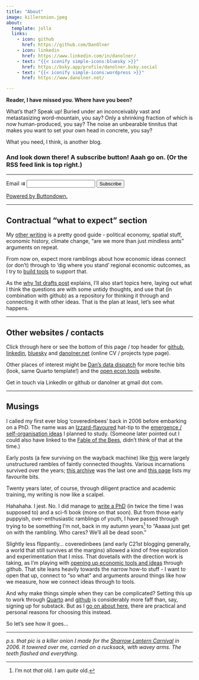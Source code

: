 ```yaml
---
title: "About"
image: killeronion.jpeg
about:
  template: jolla
  links:
    - icon: github
      href: https://github.com/DanOlner
    - icon: linkedin
      href: https://www.linkedin.com/in/danolner/
    - text: "{{< iconify simple-icons:bluesky >}}"
      href: https://bsky.app/profile/danolner.bsky.social
    - text: "{{< iconify simple-icons:wordpress >}}"
      href: https://www.danolner.net/

---
```


**Reader, I have missed you. Where have you been?** 

What’s that? Speak up! Buried under an inconceivably vast and metastasizing word-mountain, you say? Only a shrinking fraction of which is now human-produced, you say? The noise an unbearable tinnitus that makes you want to set your own head in concrete, you say?

What you need, I think, is another blog. 

### And look down there! A subscribe button! Aaah go on. (Or the RSS feed link is top right.)

----


<form
  action="
          https://buttondown.com/api/emails/embed-subscribe/danolner
         "
  method="post"
  class="form-label mt-4"
>
  <label for="email">Email ⇉</label>
  <input type="email" name="email" placeholder="" class="form-control" id="exampleInputEmail1"  />
  <input type="hidden" value="1" name="embed" />
  <input type="submit" value="Subscribe" class="btn btn-primary" />
  <p>
    <a href="https://buttondown.com" target="_blank">
      Powered by Buttondown.
    </a>
  </p>
</form>



----

## Contractual "what to expect" section

My [other writing](https://www.danolner.net/#writing-anchor) is a pretty good guide - political economy, spatial stuff, economic history, climate change, "are we more than just mindless ants" arguments on repeat.

From now on, expect more ramblings about how economic ideas connect (or don't) through to 'dig where you stand' regional economic outcomes, as I try to [build tools](https://danolner.github.io/RegionalEconomicTools/) to support that.

As the [why 1st drafts post](posts/why_sfd) explains, I'll also start topics here, laying out what I think the questions are with some untidy thoughts, and use that (in combination with github) as a repository for thinking it through and connecting it with other ideas. That is the plan at least, let's see what happens.

----

## Other websites / contacts

Click through here or see the bottom of this page / top header for [github](https://github.com/DanOlner), [linkedin](https://www.linkedin.com/in/danolner/), [bluesky](https://bsky.app/profile/danolner.bsky.social) and [danolner.net](https://www.danolner.net/) (online CV / projects type page).

Other places of interest might be [Dan's data dispatch](https://danolner.github.io/) for more techie bits (look, same Quarto template!) and the [open econ tools](https://danolner.github.io/RegionalEconomicTools/) website.

Get in touch via LinkedIn or github or danolner at gmail dot com.

----

## Musings

I called my first ever blog 'coveredinbees' back in 2006 before embarking on a PhD. The name was an [Izzard-flavoured](https://www.youtube.com/watch?v=CYuvLSFFalo) hat-tip to the [emergence / self-organisation ideas](https://coveredinbees.org.archived.website/node/391.html) I planned to study. (Someone later pointed out I could also have linked to the [Fable of the Bees](https://en.wikipedia.org/wiki/The_Fable_of_the_Bees), didn't think of that at the time.)

Early posts (a few surviving on the wayback machine) like [this](queenyandthetanners2006.html) were largely unstructured rambles of faintly connected thoughts. Various incarnations survived over the years; [this archive](https://coveredinbees.org.archived.website/) was the last one and [this page](https://www.danolner.net/#writing-anchor) lists my favourite bits.

Twenty years later, of course, through diligent practice and academic training, my writing is now like a scalpel. 

Hahahaha. I jest. No. I did manage to [write a PhD](https://github.com/DanOlner/PhD-thesis-n-code) (in twice the time I was supposed to) and a sci-fi book (more on that soon). But from those early puppyish, over-enthusiastic ramblings of youth, I have passed through trying to be something I'm not, back in my autumn years[^1] to "Aaaaa just get on with the rambling. Who cares? We'll all be dead soon."

Slightly less flippantly... coveredinbees (and early C21st blogging generally, a world that still survives at the margins) allowed a kind of free exploration and experimentation that I miss. That dovetails with the direction work is taking, as I'm playing with [opening up economic tools and ideas](https://danolner.github.io/RegionalEconomicTools/) through github. That site leans heavily towards the narrow how-to stuff - I want to open that up, connect to "so what" and arguments around things like how we measure, how we connect ideas through to tools.

And why make things simple when they can be complicated? Setting this up to work through [Quarto](https://quarto.org/) and [github](https://github.com/DanOlner/coveredinbees) is considerably more faff than, say, signing up for substack. But as I [go on about here](posts/why_sfd), there are practical and personal reasons for choosing this instead.

So let's see how it goes...

----

*p.s. that pic is a killer onion I made for the [Sharrow Lantern Carnival](https://www.sharrowlanterncarnival.org/) in 2006. It towered over me, carried on a rucksack, with wavey arms. The teeth flashed and everything.*

[^1]: I'm not *that* old. I am *quite* old.
